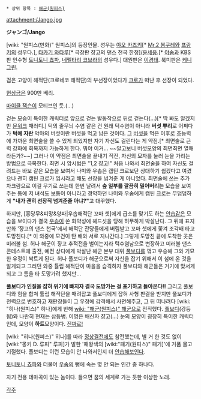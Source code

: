  * 상위 항목 : [[해군(원피스)]]

attachment:/Jango.jpg

'''ジャンゴ/Jango'''

[wiki: "원피스(만화)" 원피스]의 등장인물. 성우는 [[야오 카즈키]][* [[Mr.2 봉쿠레]]와 [[프랑키]]의 성우다.], [[타카기 와타루]][* 극장판 쟝고의 댄스 천국 한정]/[[윤세웅]].[* [[야솝]]과 KBS판 인수형 [[토니토니 쵸파]], [[네펠타리 코브라]]의 성우다.] 대원판은 [[이경태]]. 북미판은 [[케니 그린]].

검은 고양이 해적단(크로네코 해적단)의 부선장이었다가 [[크로]]가 떠난 후 선장이 되었다. 

[[현상금]]은 900만 베리.

[[마이클 잭슨]]이 모티브인 듯.(...)

걷는 모습이 특이한 캐릭터로 앞으로 걷는 발동작으로 뒤로 걷는다(…)[* 딱 봐도 알겠지만 [[문워크]] 패러디.] 턱의 줄무늬 수염 같은 건 원래 턱수염이 아니라 '''버섯 뿌리'''로 어쩌다가 '''턱에 자란''' 악마의 버섯이란 버섯을 먹고 남은 것이다. 그 [[버섯]]을 먹은 이후로 초능력에 가까운 최면술을 쓸 수 있게 되었지만 자기 자신도 걸린다는 게 약점.[* 최면술로 근력 강화에 회복까지 가능하게 한다. 뭐야 이거… ~~알고보니 버섯모양의 최면최면 열매라든가?~~] 그러나 이 약점은 최면술을 끝내기 직전, 자신의 모자를 눌러 눈을 가리는 방법으로 극복한다. 최면 시 암시법은 "1,2 쟝고!" 처음 나와서 최면술을 하여 자신도 걸려드는 바보 같은 모습을 보여서 나미와 우솝은 캡틴 크로보단 상대하기 쉽겠다고 여겼으나 괜히 캡틴 크로가 임시라고 해도 선장을 넘겨준 게 아니었다. 최면술에 쓰는 추가 차크람으로 이걸 무기로 쓰는데 한번 날려서 '''숲 일부를 깔끔히 밀어버리는''' 모습을 보여주는 통에 저 녀석도 보통이 아니라고 경악하던 나미와 우솝에게 캡틴 크로는 무덤덤하게 '''"내가 괜히 선장직 넘겨준줄 아냐?"'''고 대꾸했다.

하지만, [홍당무&피망&양파|우솝해적단 꼬마 셋]에게 급소를 맞기도 하는 [[안습]]같은 모습을 보이다가 결국 [[우솝]]이 쏜 화약성에 헤드샷을 당해 허무하게 박살난다. 그 뒤에 표지 만화 '쟝고의 댄스 천국'에서 해적단 잔당들에게 버림받고 꼬마 셋에게 쫓겨 조각배 타고 도망친다.[* 이 와중에 모건이 탄 배와 서로 지나간다.] 그렇게 도망친 끝에 도착한 곳은 미러볼 섬. 허나 해군이 쟝고 추적전을 벌이는지라 턱수염남으로 변장하고 미러볼 댄스 콘테스트에 출전, 예전 상디에게 박살난 해군 본부 대위 [[풀보디]]를 꺾고 우승해 그와 기묘한 우정이 싹트게 된다. 허나 풀보디가 해군으로써 자신을 잡기 위해서 이 섬에 온 것을 알게되고 그러던 와중 튤립 해적단이 마을을 습격하자 풀보디와 해군들은 거기에 맞서게 되고 그 틈을 타 도망가려 했지만…

'''풀보디가 인질을 잡혀 위기에 빠지자 결국 도망가는 걸 포기하고 돌아온다!!''' 그리고 풀보디와 힘을 합쳐 튤립 해적단을 때려잡고 풀보디에게 잡혀 사형 판결을 받지만 풀보디가 전력으로 변호하고 재판장들이 그 우정에 감격해서 사면해주고, 그 뒤 떠나려다 [wiki: "히나(원피스)" 히나]에게 반해 [[wiki: "해군(원피스)" 해군]]으로 전직했다. [[풀보디]](강등됨)와 나란히 현재는 삼등병. 이명은 배신자 쟝고(…) 눈의 모양이 굉장히 특이한 캐릭터인데, 모양이 '''하트'''모양이다. [http://onepiece.xii.jp/op-tobira/wp-content/uploads/2014/02/onepiece16_0139.gif 진짜로!]

[wiki: "히나(원피스)" 히나]를 따라 [[정상결전]]에도 참전했는데, 별 거 한 것도 없이 [wiki:"몽키 D. 루피" 루피]가 발한 '패왕색의 [wiki:"패기(원피스)" 패기]'에 거품 물고 기절했다. 풀보디는 이런 모습이 안 나와서인지 더 [[안습]]해보인다.

[[토니토니 쵸파]]와 더불어 [[우솝]]의 뻥에 속는 몇 안 되는 인간 중 하나다.

자기 전용 테마곡이 있는 놈이다. 들으면 꿈의 세계로 가는 듯한 이상한 노래.

[[각주]]
